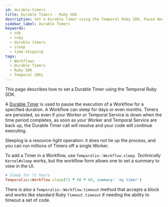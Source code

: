 ```yaml
---
id: durable-timers
title: Durable Timers - Ruby SDK
description: Set a Durable Timer using the Temporal Ruby SDK. Pause Workflow execution for days or months. Timers are persisted and efficient.
sidebar_label: Durable Timers
keywords:
  - sdk
  - ruby
  - durable timers
  - sleep
  - time-skipping
tags:
  - Workflows
  - Durable Timers
  - Ruby SDK
  - Temporal SDKs
---
```


This page describes how to set a Durable Timer using the Temporal Ruby SDK.

A [Durable Timer](/workflow-execution/timers-delays) is used to pause the execution of a Workflow for a specified duration.
A Workflow can sleep for days or even months.
Timers are persisted, so even if your Worker or Temporal Service is down when the time period completes, as soon as your Worker and Temporal Service are back up, the Durable Timer call will resolve and your code will continue executing.

Sleeping is a resource-light operation: it does not tie up the process, and you can run millions of Timers off a single Worker.

To add a Timer in a Workflow, use `Temporalio::Workflow.sleep`.
_Technically_ `Kernel#sleep` works, but the workflow form allows one to set a summary to view in the UI.

```ruby
# Sleep for 72 hours
Temporalio::Workflow.sleep(72 * 60 * 60, summary: 'my timer')
```

There is also a `Temporalio::Workflow.timeout` method that accepts a block and works like standard Ruby
`Timeout.timeout` if needing the ability to timeout a set of code.
